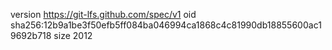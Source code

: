 version https://git-lfs.github.com/spec/v1
oid sha256:12b9a1be3f50efb5ff084ba046994ca1868c4c81990db18855600ac19692b718
size 2012
